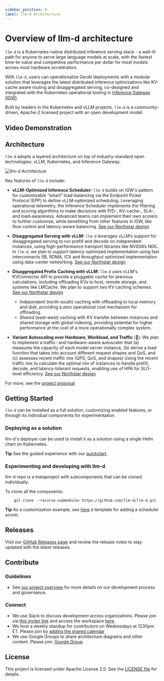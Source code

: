---
sidebar_position: 0
label: llm-d Architecture
---
# Overview of llm-d architecture
`llm-d` is a Kubernetes-native distributed inference serving stack - a well-lit path for anyone to serve large language models at scale, with the fastest time-to-value and competitive performance per dollar for most models across most hardware accelerators.

With `llm-d`, users can operationalize GenAI deployments with a modular solution that leverages the latest distributed inference optimizations like KV-cache aware routing and disaggregated serving, co-designed and integrated with the Kubernetes operational tooling in [Inference Gateway (IGW)](https://github.com/kubernetes-sigs/gateway-api-inference-extension).

Built by leaders in the Kubernetes and vLLM projects, `llm-d` is a community-driven, Apache-2 licensed project with an open development model.

##  Video Demonstration


<VimeoEmbed videoId="1084693051" hash="f92f0d6b1d" />

##  Architecture

`llm-d` adopts a layered architecture on top of industry-standard open technologies: vLLM, Kubernetes, and Inference Gateway.


![llm-d Architecture](../assets/images/llm-d-arch-simplified.svg)
    

Key features of `llm-d` include:

- **vLLM-Optimized Inference Scheduler:** `llm-d` builds on IGW's pattern for customizable “smart” load-balancing via the Endpoint Picker Protocol (EPP) to define vLLM-optimized scheduling. Leveraging operational telemetry, the Inference Scheduler implements the filtering and scoring algorithms to make decisions with P/D-, KV-cache-, SLA-, and load-awareness. Advanced teams can implement their own scorers to further customize, while benefiting from other features in IGW, like flow control and latency-aware balancing. [See our Northstar design](https://docs.google.com/document/d/1kE1LY8OVjiOgKVD9-9Po96HODbTIbgHp4qgvw06BCOc/edit?tab=t.0#heading=h.4rgkvvo5gnle)

- **Disaggregated Serving with vLLM:** `llm-d` leverages vLLM’s support for disaggregated serving to run prefill and decode on independent instances, using high-performance transport libraries like NVIDIA’s NIXL. In `llm-d`, we plan to support latency-optimized implementation using fast interconnects (IB, RDMA, ICI) and throughput optimized implementation using data-center networking. [See our Northstar design](https://docs.google.com/document/d/1FNN5snmipaTxEA1FGEeSH7Z_kEqskouKD1XYhVyTHr8/edit?tab=t.0)

- **Disaggregated Prefix Caching with vLLM:** `llm-d` uses vLLM's KVConnector API to provide a pluggable cache for previous calculations, including offloading KVs to host, remote storage, and systems like LMCache. We plan to support two KV caching schemes. [See our Northstar design](https://docs.google.com/document/d/1d-jKVHpTJ_tkvy6Pfbl3q2FM59NpfnqPAh__Uz_bEZ8/edit?tab=t.0)
    - *Independent* (north-south) caching with offloading to local memory and disk, providing a zero operational cost mechanism for offloading.
    - *Shared* (east-west) caching with KV transfer between instances and shared storage with global indexing, providing potential for higher performance at the cost of a more operationally complex system.

- **Variant Autoscaling over Hardware, Workload, and Traffic** (🚧): We plan to implement a traffic- and hardware-aware autoscaler that (a) measures the capacity of each model server instance, (b) derive a load function that takes into account different request shapes and QoS, and (c) assesses recent traffic mix (QPS, QoS, and shapes)
Using the recent traffic mix to calculate the optimal mix of instances to handle prefill, decode, and latency-tolerant requests, enabling use of HPA for SLO-level efficiency. [See our Northstar design](https://docs.google.com/document/d/1inTneLEZTv3rDEBB9KLOB9K6oMq8c3jkogARJqdt_58/edit?tab=t.0)

For more, see the [project proposal](https://github.com/llm-d/llm-d/blob/dev/docs/proposals/llm-d.md)

## Getting Started

`llm-d` can be installed as a full solution, customizing enabled features, or through its individual components for experimentation.

### Deploying as a solution

llm-d's deployer can be used to install it as a solution using a single Helm chart on Kubernetes.

**Tip**
See the guided experience with our [quickstart](https://github.com/llm-d/llm-d-deployer/blob/main/quickstart/README.md).

### Experimenting and developing with llm-d

llm-d repo is a metaproject with subcomponents that can be cloned individually.

To clone all the components:
```
    git clone --recurse-submodules https://github.com/llm-d/llm-d.git 
``` 

**Tip**
As a customization example, see [here](https://github.com/llm-d/llm-d/tree/dev) a template for adding a scheduler scorer. 

## Releases

Visit our [GitHub Releases page](https://github.com/llm-d/llm-d-deployer/releases) and review the release notes to stay updated with the latest releases.


## Contribute

### Guidelines
- See [our project overview](https://github.com/llm-d/llm-d/blob/dev/PROJECT.md) for more details on our development process and governance.

### Connect
- We use Slack to discuss development across organizations. Please join via [this inviter link](https://inviter.co/llm-d-slack) and access the workspace [here](https://llm-d.slack.com).
- We host a weekly standup for contributors on Wednesdays at 1230pm ET. Please join by [adding the shared calendar](https://calendar.google.com/calendar/u/0?cid=NzA4ZWNlZDY0NDBjYjBkYzA3NjdlZTNhZTk2NWQ2ZTc1Y2U5NTZlMzA5MzhmYTAyZmQ3ZmU1MDJjMDBhNTRiNEBncm91cC5jYWxlbmRhci5nb29nbGUuY29t)
- We use Google Groups to share architecture diagrams and other content. Please join: [Google Group](https://groups.google.com/g/llm-d-contributors)

## License

This project is licensed under Apache License 2.0. See the [LICENSE file](@site/docs/assets/files/LICENSE) for details.
